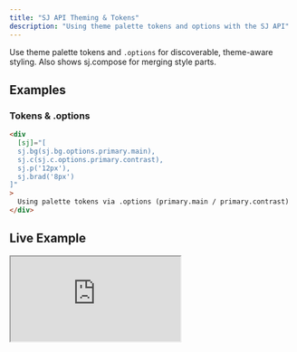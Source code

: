 ```yaml
---
title: "SJ API Theming & Tokens"
description: "Using theme palette tokens and options with the SJ API"
---
```


Use theme palette tokens and `.options` for discoverable, theme-aware styling. Also shows sj.compose for merging style parts.

## Examples

### Tokens & .options

```html
<div
  [sj]="[
  sj.bg(sj.bg.options.primary.main),
  sj.c(sj.c.options.primary.contrast),
  sj.p('12px'),
  sj.brad('8px')
]"
>
  Using palette tokens via .options (primary.main / primary.contrast)
</div>
```

## Live Example

<iframe
  src="https://stackblitz.com/edit/sjss-root-api?embed=1&file=src%2Fmain.ts&hideExplorer=1&hideNavigation=1&view=preview"
  title="SJSS • Root API"
  style={{ width: '100%', height: 520, border: 0, borderRadius: 8, overflow: 'hidden' }}
  allow="accelerometer; ambient-light-sensor; camera; encrypted-media; geolocation; gyroscope; hid; microphone; midi; payment; usb; clipboard-write"
  sandbox="allow-forms allow-modals allow-popups allow-presentation allow-same-origin allow-scripts"
/>

If the embed doesn’t load, open it directly: <a href="https://stackblitz.com/edit/sjss-root-api?file=src%2Fmain.ts" target="_blank" rel="noreferrer noopener">Open on StackBlitz</a>.
